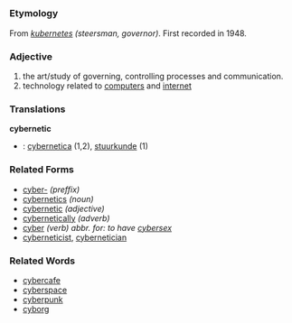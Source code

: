 =={{en}}==
===Etymology===
From ''{{grk}} [[kubernetes]] (steersman, governor)''. First recorded in 1948.

===Adjective===
# the art/study of governing, controlling processes and communication.
# technology related to [[computer]]s and [[internet]]

===Translations===
'''cybernetic'''
*{{nl}}: [[cybernetica]] (1,2), [[stuurkunde]] (1)

===Related Forms===
*[[cyber-]] ''(preffix)''
*[[cybernetics]] ''(noun)''
*[[cybernetic]] ''(adjective)''
*[[cybernetically]] ''(adverb)''
*[[cyber]] ''(verb) abbr. for: to have [[cybersex]]''
*[[cyberneticist]], [[cybernetician]]

===Related Words===
*[[cybercafe]]
*[[cyberspace]]
*[[cyberpunk]]
*[[cyborg]]